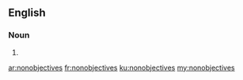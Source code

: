 ==English==

===Noun===
{{head|en}}

# {{plural of|nonobjective}}

[[ar:nonobjectives]]
[[fr:nonobjectives]]
[[ku:nonobjectives]]
[[my:nonobjectives]]